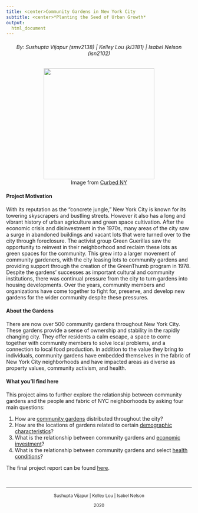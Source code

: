 ```yaml
---
title: <center>Community Gardens in New York City
subtitle: <center>*Planting the Seed of Urban Growth*
output: 
  html_document
---
```


<h6 style="text-align: center;" markdown="1">By: Sushupta Vijapur (smv2138)  |  Kelley Lou (kl3181)  |  Isabel Nelson (isn2102)</h6>

<center>
![](images/nyc_garden.jpg){ height="300px" width="300px" }
</center>
<center>Image from [Curbed NY](https://ny.curbed.com/2019/10/7/20887684/nyc-agriculture-urban-farming-community-gardens)</center>

#### Project Motivation

With its reputation as the "concrete jungle," New York City is known for its towering skyscrapers and bustling streets. However it also has a long and vibrant history of urban agriculture and green space cultivation. After the economic crisis and disinvestment in the 1970s, many areas of the city saw a surge in abandoned buildings and vacant lots that were turned over to the city through foreclosure. The activist group Green Guerillas saw the opportunity to reinvest in their neighborhood and reclaim these lots as green spaces for the community. This grew into a larger movement of community gardeners, with the city leasing lots to community gardens and providing support through the creation of the GreenThumb program in 1978. Despite the gardens' successes as important cultural and community institutions, there was continual pressure from the city to turn gardens into housing developments. Over the years, community members and organizations have come together to fight for, preserve, and develop new gardens for the wider community despite these pressures. 

#### About the Gardens 

There are now over 500 community gardens throughout New York City. These gardens provide a sense of ownership and stability in the rapidly changing city. They offer residents a calm escape, a space to come together with community members to solve local problems, and a connection to local food production. In addition to the value they bring to individuals, community gardens have embedded themselves in the fabric of New York City neighborhoods and have impacted areas as diverse as property values, community activism, and health. 

#### What you'll find here

This project aims to further explore the relationship between community gardens and the people and fabric of NYC neighborhoods by asking four main questions: 

1. How are [community gardens](main.html) distributed throughout the city?
2. How are the locations of gardens related to certain [demographic characteristics](main.html)? 
3. What is the relationship between community gardens and [economic investment](property_values.html)? 
4. What is the relationship between community gardens and select [health conditions](health.html)? 

The final project report can be found [here](report.html).

<html>
  
&nbsp;
<hr />

<small>
  
<p style="text-align: center;">
  Sushupta Vijapur | Kelley Lou | Isabel Nelson
<p style="text-align: center;">
2020
</p>

</small>

</html>
